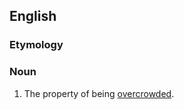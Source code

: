 ==English==

===Etymology===
{{suffix|overcrowded|ness}}

===Noun===
{{en-noun|-}}

# The property of being [[overcrowded]].